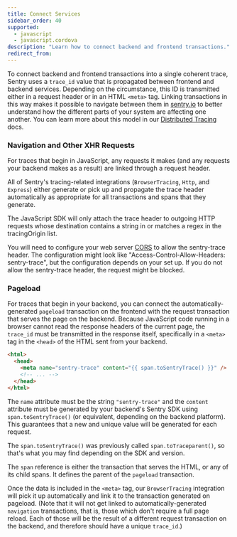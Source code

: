 ```yaml
---
title: Connect Services
sidebar_order: 40
supported:
  - javascript
  - javascript.cordova
description: "Learn how to connect backend and frontend transactions."
redirect_from:
---
```


To connect backend and frontend transactions into a single coherent trace, Sentry uses a `trace_id` value that is propagated between frontend and backend services. Depending on the circumstance, this ID is transmitted either in a request header or in an HTML `<meta>` tag. Linking transactions in this way makes it possible to navigate between them in [sentry.io](https://sentry.io) to better understand how the different parts of your system are affecting one another. You can learn more about this model in our [Distributed Tracing](/product/performance/distributed-tracing/) docs.

### Navigation and Other XHR Requests

For traces that begin in JavaScript, any requests it makes (and any requests your backend makes as a result) are linked through a request header.

All of Sentry's tracing-related integrations (`BrowserTracing`, `Http`, and `Express`) either generate or pick up and propagate the trace header automatically as appropriate for all transactions and spans that they generate.

The JavaScript SDK will only attach the trace header to outgoing HTTP requests whose destination contains a string in or matches a regex in the <PlatformLink to="/performance/included-instrumentation/#tracingorigins">tracingOrigin</PlatformLink> list.

<!-- copied from included-instrumentation to emphasize this point -->
You will need to configure your web server [CORS](https://developer.mozilla.org/en-US/docs/Web/HTTP/Headers/Access-Control-Allow-Headers) to allow the sentry-trace header. The configuration might look like "Access-Control-Allow-Headers: sentry-trace", but the configuration depends on your set up. If you do not allow the sentry-trace header, the request might be blocked.

### Pageload

For traces that begin in your backend, you can connect the automatically-generated `pageload` transaction on the frontend with the request transaction that serves the page on the backend. Because JavaScript code running in a browser cannot read the response headers of the current page, the `trace_id` must be transmitted in the response itself, specifically in a `<meta>` tag in the `<head>` of the HTML sent from your backend.

```html
<html>
  <head>
    <meta name="sentry-trace" content="{{ span.toSentryTrace() }}" />
    <!-- ... -->
  </head>
</html>
```

The `name` attribute must be the string `"sentry-trace"` and the `content` attribute must be generated by your backend's Sentry SDK using `span.toSentryTrace()`  (or equivalent, depending on the backend platform). This guarantees that a new and unique value will be generated for each request.

<Note>

The `span.toSentryTrace()` was previously called `span.toTraceparent()`, so that's what you may find depending on the SDK and version.

</Note>

The `span` reference is either the transaction that serves the HTML, or any of its child spans. It defines the parent of the `pageload` transaction.

Once the data is included in the `<meta>` tag, our `BrowserTracing` integration will pick it up automatically and link it to the transaction generated on pageload. (Note that it will not get linked to automatically-generated `navigation` transactions, that is, those which don't require a full page reload. Each of those will be the result of a different request transaction on the backend, and therefore should have a unique `trace_id`.)
